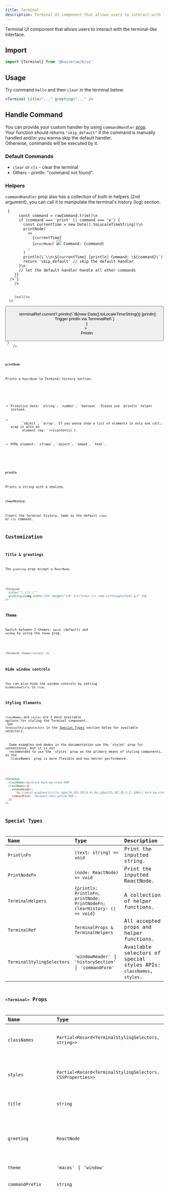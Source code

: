 ```yaml
---
title: Terminal
description: Terminal UI component that allows users to interact with the terminal-like interface.
---
```



Terminal UI component that allows users to interact with the terminal-like interface.

## Import

```js
import {Terminal} from '@kaiverse/k/ui'
```

## Usage

Try command `hello` and then `clear` in the terminal below:

<Demo path="terminal/usage" client:load />

```jsx title="your-component.tsx"
<Terminal title="..." greeting="..." />
```

## Handle Command

You can provide your custom handler by using `commandHandler` [prop](#terminal-props).<br/>
Your function should returns `"skip_default"` if the command is manually handled and/or you wanna skip the default handler.<br/>
Otherwise, commands will be executed by it.

### Default Commands

- `clear` or `cls` - clear the terminal
- Others - println: "command not found".

### Helpers

`commandHandler` prop also has a collection of built-in helpers (2nd argument), you can call it to manipulate the terminal's history (log) section.

<Tabs>
  <TabItem label="Playground">
    <Demo path="terminal/helpers" client:visible />
  </TabItem>
  <TabItem label="commandHandler example">
    <Code
      title="using-commandHandler.tsx"
      lang="tsx"
      code={`<Terminal
    commandHandler={(rawCommand, {printNode, println}) => {
      const command = rawCommand.trim()\n
      if (command === 'print' || command === 'p') {
        const currentTime = new Date().toLocaleTimeString()\n
        printNode(
          <>
            <span className="text-green-400">{currentTime}</span> 
            [<code className="text-blue-400">printNode</code>] <img src="..." /> Command: {command}
          </>,
        )
        println(\`\\n\${currentTime} [println] Command: \${command}\`)
        return 'skip_default' // skip the default handler
      }\n
      // let the default handler handle all other commands
    }}
  />`}
    />
  </TabItem>
  <TabItem label="Access via ref">
    <Code
      title="call-helpers-via-ref.tsx"
      lang="tsx"
      code={`import {Terminal, type TerminalRef} from '@kaiverse/k/ui'\n
  const terminalRef = useRef<TerminalRef>(null)\n
  <Terminal ref={terminalRef} />\n
  <button
    type="button"
    onClick={() =>
      terminalRef.current?.println(\`\${new Date().toLocaleTimeString()} [println]: Trigger println via TerminalRef\`)
    }
  >
    Println
  </button>`}
    />
  </TabItem>
</Tabs>

#### `printNode`

Prints a `ReactNode` to Terminal history section.

<Aside title="The following elements & types will be ignored" type="caution">
  <ul className="[&_p]:!m-0">
    <li>Primitive data: `string`, `number`, `boolean`. Please use `println` helper instead.</li>
    <li>
      `object`, `array`. If you wanna show a list of elements in only one call, wrap it with an
      element (eg: `<>{contents}</>`).
    </li>
    <li>HTML element: `iframe`, `object`, `embed`, `html`.</li>
  </ul>
</Aside>

#### `println`

Prints a string with a newline.

#### `clearHistory`

Clears the terminal history. Same as the default `clear` or `cls` command.

## Customization

### Title & greatings

The `greeting` prop accept a `ReactNode`.

<Demo path="terminal/greetings" client:visible />

```jsx title="greetings.tsx"
<Terminal
  title="¯\_(ツ)_/¯"
  greeting={<img width="120" height="120" src="https://i.redd.it/fktuppkre7p51.gif" />}
/>
```

### Theme

Switch between 2 themes: `macos` (default) and `window` by using the `theme` prop.

<Demo path="terminal/theme" client:visible />

```jsx title="styling.tsx"
<Terminal theme="window" />
```

### Hide window controls

You can also hide the window controls by setting `hideWindowCtrls` to `true`.

### Styling Elements

`classNames` and `styles` are 2 more available options for styling the Terminal component.<br/>
See `TerminalStylingSelectors` in the [Special Types](#special-types) section below for available selectors.

<Aside>
  Some examples and demos in the documentation use the `styles` prop for convenience, but it is not
  recommended to use the `styles` prop as the primary means of styling components, as the
  `classNames` prop is more flexible and has better performance.
</Aside>

<Demo path="terminal/styling" client:visible />

```jsx title="styling.tsx"
<Terminal
  className="bg-black dark:bg-slate-600"
  classNames={{
    windowHeader:
      'bg-[radial-gradient(circle,rgba(34,193,195,0.4)_0%,rgba(253,187,45,0.2)_100%)] dark:bg-slate-700',
    commandForm: '[&>span]:text-yellow-600',
  }}
/>
```

## Special Types

| Name                       | Type                                                                     | Description                                                         |
| :------------------------- | :----------------------------------------------------------------------- | :------------------------------------------------------------------ |
| `PrintlnFn`                | `(text: string) => void`                                                 | Print the inputted string.                                          |
| `PrintNodeFn`              | `(node: ReactNode) => void`                                              | Print the inputted ReactNode.                                       |
| `TerminalHelpers`          | `{println: PrintlnFn; printNode: PrintNodeFn; clearHistory: () => void}` | A collection of helper functions.                                   |
| `TerminalRef`              | `TerminalProps & TerminalHelpers`                                        | All accepted props and helper functions.                            |
| `TerminalStylingSelectors` | `'windowHeader'` \| `'historySection'` \| `'commandForm'`                | Available selectors of special styles APIs: `classNames`, `styles`. |

## `<Terminal>` Props

| Name                | Type                                                                   | Default                                | Description                                                                                                                                                                                         |
| :------------------ | :--------------------------------------------------------------------- | :------------------------------------- | :-------------------------------------------------------------------------------------------------------------------------------------------------------------------------------------------------- |
| `classNames`        | `Partial<Record<TerminalStylingSelectors, string>>`                    | —                                      | Applies className to related selector element.                                                                                                                                                      |
| `styles`            | `Partial<Record<TerminalStylingSelectors, CSSProperties>>`             | —                                      | Applies inline styles to related selector element.                                                                                                                                                  |
| `title`             | `string`                                                               | —                                      | Terminal window title.                                                                                                                                                                              |
| `greeting`          | `ReactNode`                                                            | —                                      | Greating section. It will be printed on top of terminal's history section.                                                                                                                          |
| `theme`             | `'macos'` \| `'window'`                                                | `'macos'`                              |                                                                                                                                                                                                     |
| `commandPrefix`     | `string`                                                               | `'$'` (`'>'` if `theme` is `'window'`) |                                                                                                                                                                                                     |
| `commandHandler`    | `(command: string, helper: TerminalHelpers) => 'skip_default' \| void` | —                                      | Provide custom command handler. Returns `"skip_default"` if the command is manually handled and/or you wanna skip the default handler.<br/>Otherwise, commands will be executed by default handler. |
| `hideWindowCtrls`   | `boolean`                                                              | `false`                                | Hide window controls.                                                                                                                                                                               |
| `...htmlAttributes` | `Omit<HTMLAttributes<HTMLDivElement>, 'onClick'>`                      | —                                      | Others HTML attributes.<br/><small>_Note_: `onClick` event handler is not supported.</small>                                                                                                        |
